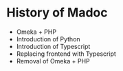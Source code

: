 # History of Madoc

- Omeka + PHP
- Introduction of Python
- Introduction of Typescript
- Replacing frontend with Typescript
- Removal of Omeka + PHP
